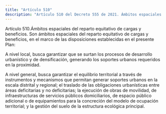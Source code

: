 ```yaml
---
title: "Artículo 510"
description: "Artículo 510 del Decreto 555 de 2021. Ámbitos espaciales del reparto equitativo de cargas y beneficios."
---
```


Artículo 510.Ámbitos espaciales del reparto equitativo de cargas y beneficios. Son ámbitos espaciales del reparto equitativo de cargas y beneficios, en el marco de las disposiciones establecidas en el presente Plan:
 
A nivel local, busca garantizar que se surtan los procesos de desarrollo urbanístico y de densificación, generando los soportes urbanos requeridos en la proximidad.
 
A nivel general, busca garantizar el equilibrio territorial a través de instrumentos y mecanismos que permitan generar soportes urbanos en la escala distrital y regional; el traslado de las obligaciones urbanísticas entre áreas deficitarias y no deficitarias; la ejecución de obras de movilidad, de infraestructuras de servicios públicos domiciliarios, de espacio público adicional o de equipamientos para la concreción del modelo de ocupación territorial; y la gestión del suelo de la estructura ecológica principal.